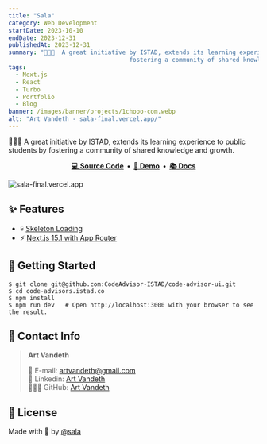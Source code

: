 ```yaml
---
title: "Sala"
category: Web Development
startDate: 2023-10-10
endDate: 2023-12-31
publishedAt: 2023-12-31
summary: "👨🏻‍💻  A great initiative by ISTAD, extends its learning experience to public students by
                                  fostering a community of shared knowledge and growth."
tags: 
  - Next.js
  - React
  - Turbo
  - Portfolio
  - Blog
banner: /images/banner/projects/1chooo-com.webp
alt: "Art Vandeth - sala-final.vercel.app/"
---
```


👨🏻‍💻 A great initiative by ISTAD, extends its learning experience to public students by
                        fostering a community of shared knowledge and growth.

<div align="center">
  <strong>
    <a href="https://github.com/CodeAdvisor-ISTAD/code-advisor-ui.git">💻 Source Code</a>&nbsp;&nbsp;&bull;&nbsp;
    <a href="https://sala-final.vercel.app">🎥 Demo</a>&nbsp;&nbsp;&bull;&nbsp;
    <a href="https://sala-final.vercel.app">📚 Docs</a>
  </strong>
</div>

![sala-final.vercel.app](/images/banner/projects/1chooo-com.webp)

## ✨ Features

- 💀 [Skeleton Loading]
- ⚡️ [Next.js 15.1 with App Router]

[Skeleton Loading]: https://github.com/dvtng/react-loading-skeleton
[Next.js 15.1 with App Router]: https://nextjs.org/

## 🔩 Getting Started

```shell
$ git clone git@github.com:CodeAdvisor-ISTAD/code-advisor-ui.git
$ cd code-advisors.istad.co
$ npm install
$ npm run dev   # Open http://localhost:3000 with your browser to see the result.
```

## 📲 Contact Info

> **Art Vandeth**
> 
>   📩 E-mail: <a href="mailto:artvandeth@gmail.com">artvandeth@gmail.com</a>
> <br />
>   🧳 Linkedin: <a href="https://www.linkedin.com/in/art-vandeth-1a15a3325/">Art Vandeth</a>
> <br />
>   👨🏻‍💻 GitHub: <a href="https://github.com/Art-Vanndeth">Art Vandeth</a>

## 🪪 License

Made with 🖤 by [@sala][sala-final.vercel.app]

[sala-final.vercel.app]: https://sala-final.vercel.app

